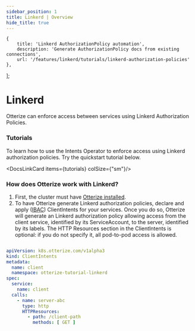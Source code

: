 ```yaml
---
sidebar_position: 1
title: Linkerd | Overview
hide_title: true
---
```



    {
        title: 'Linkerd AuthorizationPolicy automation',
        description: 'Generate AuthorizationPolicy docs from existing connections',
        url: '/features/linkerd/tutorials/linkerd-authorization-policies'
    },
];

# Linkerd
Otterize can enforce access between services using Linkerd Authorization Policies.

### Tutorials

To learn how to use the Intents Operator to enforce access using Linkerd authorization policies. Try the quickstart tutorial below.

<DocsLinkCard items={tutorials} colSize={"sm"}/>


### How does Otterize work with Linkerd?

1. First, the cluster must have [Otterize installed](/overview/installation).
2. To have Otterize generate Linkerd authorization policies, declare and apply ([IBAC](/overview/intent-based-access-control)) ClientIntents for your services.
Once you do so, Otterize will generate an Linkerd authorization policy allowing access from the client service, identified by its ServiceAccount, to the server, identified by its labels.
The HTTP Resources section in the ClientIntents is optional: if you do not specify it, all pod-to-pod access is allowed.

```yaml

apiVersion: k8s.otterize.com/v1alpha3
kind: ClientIntents
metadata:
  name: client
  namespace: otterize-tutorial-linkerd
spec:
  service:
    name: client
  calls:
    - name: server-abc
      type: http
      HTTPResources:
        - path: /client-path
          methods: [ GET ]

```

